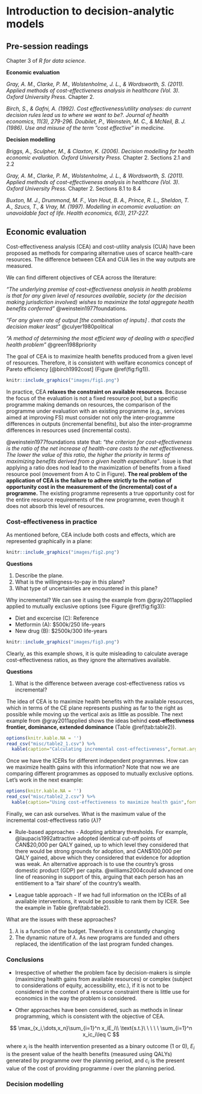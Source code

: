 # Introduction to decision-analytic models {#decision}

## Pre-session readings

Chapter 3 of *R for data science*.

**Economic evaluation**

*Gray, A. M., Clarke, P. M., Wolstenholme, J. L., & Wordsworth, S. (2011). Applied methods of cost-effectiveness analysis in healthcare (Vol. 3). Oxford University Press.* Chapter 2. 

*Birch, S., & Gafni, A. (1992). Cost effectiveness/utility analyses: do current decision rules lead us to where we want to be?. Journal of health economics, 11(3), 279-296.* 
*Doubilet, P., Weinstein, M. C., & McNeil, B. J. (1986). Use and misuse of the term “cost effective” in medicine.*

**Decision modelling**

*Briggs, A., Sculpher, M., & Claxton, K. (2006). Decision modelling for health economic evaluation. Oxford University Press.* Chapter 2. Sections 2.1 and 2.2

*Gray, A. M., Clarke, P. M., Wolstenholme, J. L., & Wordsworth, S. (2011). Applied methods of cost-effectiveness analysis in healthcare (Vol. 3). Oxford University Press.* Chapter 2. Sections 8.1 to 8.4

*Buxton, M. J., Drummond, M. F., Van Hout, B. A., Prince, R. L., Sheldon, T. A., Szucs, T., & Vray, M. (1997). Modelling in ecomomic evaluation: an unavoidable fact of life. Health economics, 6(3), 217-227.*

## Economic evaluation

Cost-effectiveness analysis (CEA) and cost-utility analysis (CUA) have been proposed as methods for comparing alternative uses of scarce health-care resources. The difference between CEA and CUA lies in the way outputs are measured.

We can find different objectives of CEA across the literature:

*"The underlying premise of cost-effectiveness analysis in health problems is that for any given level of resources available, society (or the decision making jurisdiction involved) wishes to maximize the total aggregate health benefits conferred"* @weinstein1977foundations.

*"For any given rate of output [the combination of inputs] . that costs the decision maker least"* @culyer1980political

*"A method of determining the most efficient way of dealing with a specified health problem"* @green1988priority

The goal of CEA is to maximize health benefits produced from a given level of resources. Therefore, it is consistent with welfare economics concept of Pareto efficiency [@birch1992cost] (Figure \@ref(fig:fig1)).

```r
knitr::include_graphics("images/fig1.png")
```

In practice, CEA **relaxes the constraint on available resources**. Because the focus of the evaluation is not a fixed resource pool, but a specific programme making demands on resources, the comparison of the programme under evaluation with an existing programme (e.g., services aimed at improving FS) must consider not only the inter-programme differences in outputs (incremental benefits), but also the inter-programme differences in resources used (incremental costs). 

@weinstein1977foundations state that: *"the criterion for cost-effectiveness is the ratio of the net increase of health-care costs to the net effectiveness. The lower the value of this ratio, the higher the priority in terms of maximizing benefits derived from a given health expenditure"*. Issue is that applying a ratio does nod lead to the maximization of benefits from a fixed resource pool (movement from A to C in Figure). **The real problem of the application of CEA is the failure to adhere strictly to the notion of opportunity cost in the measurement of the (incremental) cost of a programme.** The existing programme represents a true opportunity cost for the entire resource requirements of the new programme, even though it does not absorb this level of resources.

### Cost-effectiveness in practice

As mentioned before, CEA include both costs and effects, which are represented graphically in a plane:

```r
knitr::include_graphics("images/fig2.png")
```

**Questions**

1. Describe the plane.
2. What is the willingness-to-pay in this plane?
3. What type of uncertainties are encountered in this plane?

Why incremental? We can see it using the example from @gray2011applied applied to mutually exclusive options (see Figure \@ref(fig:fig3)):

+ Diet and excercise (C): Reference
+ Metformin (A): $500k/250 life-years
+ New drug (B): $2500k/300 life-years


```r
knitr::include_graphics("images/fig3.png")
```

Clearly, as this example shows, it is quite misleading to calculate average cost-effectiveness ratios, as they ignore the alternatives available.

**Questions**

1. What is the difference between average cost-effectiveness ratios vs incremental?

The idea of CEA is to maximize health benefits with the available resources, which in terms of the CE plane represents pushing as far to the right as possible while moving up the vertical axis as little as possible. The next example from @gray2011applied shows the ideas behind **cost-effectivness frontier, dominance, extended dominance** (Table \@ref(tab:table2)).

```r
options(knitr.kable.NA = '')
read_csv("misc/table2_1.csv") %>% 
  kable(caption="Calculating incremental cost-effectiveness",format.args = list(big.mark = ","))
```

Once we have the ICERs for different independent programmes. How can we maximize health gains with this information? Note that now we are comparing different programmes as opposed to mutually exclusive options. Let's work in the next example:


```r
options(knitr.kable.NA = '')
read_csv("misc/table2_2.csv") %>% 
  kable(caption="Using cost-effectiveness to maximize health gain",format.args = list(big.mark = ","))
```

Finally, we can ask ourselves. What is the maximum value of the incremental cost-effectivess ratio ($\lambda$)?

+ Rule-based approaches - Adopting arbitrary thresholds. For example, @laupacis1992attractive adopted identical cut-off points of CAN\$20,000 per QALY gained, up to which level they considered that there would be strong grounds for adoption, and CAN\$100,000 per QALY gained, above which they considered that evidence for adoption was weak. An alternative approach is to use the country's gross domestic product (GDP) per capita. @williams2004could advanced one line of reasoning in support of this, arguing that each
person has an entitlement to a ‘fair share’ of the country’s wealth.

+ League table approach - If we had full information on the ICERs of all available interventions, it would be possible to rank them by ICER. See the example in Table \@ref(tab:table2). 

What are the issues with these approaches?

1. $\lambda$ is a function of the budget. Therefore it is constantly changing
2. The dynamic nature of $\lambda$. As new programs are funded and others replaced, the identification of the last program funded changes.

### Conclusions

+ Irrespective of whether the problem face by decision-makers is simple (maximizing health gains from available resources) or complex (subject to considerations of equity, accessibility, etc.), if it is not to be considered in the context of a resource constraint there is little use for economics in the way the problem is considered.

+ Other approaches have been considered, such as methods in linear programming, which is consistent with the objective of CEA.

$$
\max_{x_i,\dots,x_n}\sum_{i=1}^n x_iE_i\\
\text{s.t.}\ \ \ \ \ \sum_{i=1}^n x_ic_i\leq C
$$

where $x_i$ is the health intervention presented as a binary outcome (1 or 0), $E_i$ is the present value of the health benefits (measured using QALYs) generated by programme over the planning period, and $c_i$ is the present value of the cost of providing programme $i$ over the planning period.

### Decision modelling
